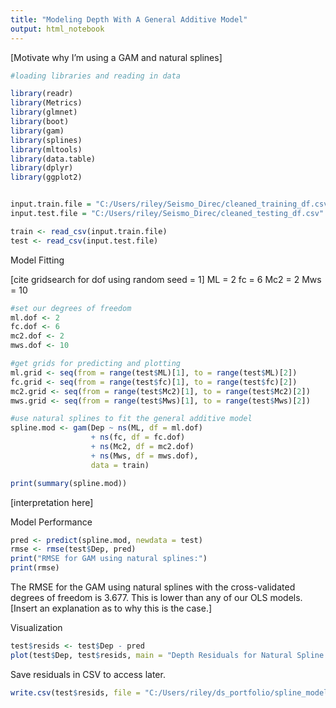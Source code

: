 ```yaml
---
title: "Modeling Depth With A General Additive Model"
output: html_notebook
---
```


[Motivate why I'm using a GAM and natural splines]

```r
#loading libraries and reading in data

library(readr)
library(Metrics)
library(glmnet)
library(boot)
library(gam)
library(splines)
library(mltools)
library(data.table)
library(dplyr)
library(ggplot2)


input.train.file = "C:/Users/riley/Seismo_Direc/cleaned_training_df.csv"
input.test.file = "C:/Users/riley/Seismo_Direc/cleaned_testing_df.csv"

train <- read_csv(input.train.file)
test <- read_csv(input.test.file)
```

Model Fitting

[cite gridsearch for dof using random seed = 1]
ML = 2
fc = 6
Mc2 = 2
Mws = 10
```r
#set our degrees of freedom
ml.dof <- 2
fc.dof <- 6
mc2.dof <- 2
mws.dof <- 10

#get grids for predicting and plotting
ml.grid <- seq(from = range(test$ML)[1], to = range(test$ML)[2])
fc.grid <- seq(from = range(test$fc)[1], to = range(test$fc)[2])
mc2.grid <- seq(from = range(test$Mc2)[1], to = range(test$Mc2)[2])
mws.grid <- seq(from = range(test$Mws)[1], to = range(test$Mws)[2])

#use natural splines to fit the general additive model
spline.mod <- gam(Dep ~ ns(ML, df = ml.dof)
                  + ns(fc, df = fc.dof)
                  + ns(Mc2, df = mc2.dof)
                  + ns(Mws, df = mws.dof),
                  data = train)

print(summary(spline.mod))
```
[interpretation here]

Model Performance
```r
pred <- predict(spline.mod, newdata = test)
rmse <- rmse(test$Dep, pred)
print("RMSE for GAM using natural splines:")
print(rmse)
```
The RMSE for the GAM using natural splines with the cross-validated degrees of freedom is 3.677. This is lower than any of our OLS models. [Insert an explanation as to why this is the case.]

Visualization
```r
test$resids <- test$Dep - pred
plot(test$Dep, test$resids, main = "Depth Residuals for Natural Spline GAM")
```

Save residuals in CSV to access later.
```r
write.csv(test$resids, file = "C:/Users/riley/ds_portfolio/spline_model_test_resids.csv")
```


